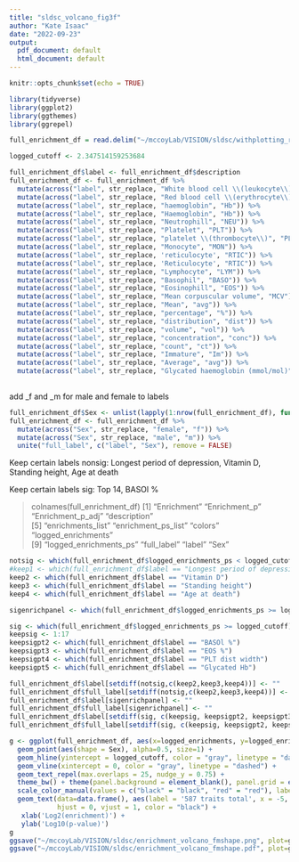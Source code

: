```yaml
---
title: "sldsc_volcano_fig3f"
author: "Kate Isaac"
date: "2022-09-23"
output:
  pdf_document: default
  html_document: default
---
```


```r
knitr::opts_chunk$set(echo = TRUE)
```

```r
library(tidyverse)
library(ggplot2)
library(ggthemes)
library(ggrepel)
```

```r
full_enrichment_df = read.delim("~/mccoyLab/VISION/sldsc/withplotting_raw_cCRE_all_UKBB_traits.enrichment.txt", sep="\t", header=TRUE, row.names=1)

logged_cutoff <- 2.347514159253684
```

```r
full_enrichment_df$label <- full_enrichment_df$description
full_enrichment_df <- full_enrichment_df %>%
  mutate(across("label", str_replace, "White blood cell \\(leukocyte\\)", "WBC")) %>%
  mutate(across("label", str_replace, "Red blood cell \\(erythrocyte\\)", "RBC")) %>%
  mutate(across("label", str_replace, "haemoglobin", "Hb")) %>%
  mutate(across("label", str_replace, "Haemoglobin", "Hb")) %>%
  mutate(across("label", str_replace, "Neutrophill", "NEU")) %>%
  mutate(across("label", str_replace, "Platelet", "PLT")) %>%
  mutate(across("label", str_replace, "platelet \\(thrombocyte\\)", "PLT")) %>%
  mutate(across("label", str_replace, "Monocyte", "MON")) %>%
  mutate(across("label", str_replace, 'reticulocyte', "RTIC")) %>%
  mutate(across("label", str_replace, 'Reticulocyte', "RTIC")) %>%
  mutate(across("label", str_replace, "Lymphocyte", "LYM")) %>%
  mutate(across("label", str_replace, "Basophil", "BASO")) %>%
  mutate(across("label", str_replace, "Eosinophill", "EOS")) %>%
  mutate(across("label", str_replace, "Mean corpuscular volume", "MCV")) %>%
  mutate(across("label", str_replace, "Mean", "avg")) %>%
  mutate(across("label", str_replace, "percentage", "%")) %>%
  mutate(across("label", str_replace, "distribution", "dist")) %>%
  mutate(across("label", str_replace, "volume", "vol")) %>%
  mutate(across("label", str_replace, "concentration", "conc")) %>%
  mutate(across("label", str_replace, "count", "ct")) %>%
  mutate(across("label", str_replace, "Immature", "Im")) %>%
  mutate(across("label", str_replace, "Average", "avg")) %>%
  mutate(across("label", str_replace, "Glycated haemoglobin (mmol/mol)", "Glycated Hb"))
 
```


add _f and _m for male and female to labels
```r
full_enrichment_df$Sex <- unlist(lapply(1:nrow(full_enrichment_df), function(x) strsplit(row.names(full_enrichment_df)[x], "\\.")[[1]][2]))
full_enrichment_df <- full_enrichment_df %>%
  mutate(across("Sex", str_replace, "female", "f")) %>%
  mutate(across("Sex", str_replace, "male", "m")) %>%
  unite("full_label", c("label", "Sex"), remove = FALSE)
```


Keep certain labels nonsig: Longest period of depression, Vitamin D, Standing height, Age at death

Keep certain labels sig: Top 14, BASOl %

> colnames(full_enrichment_df)
 [1] "Enrichment"            "Enrichment_p"          "Enrichment_p_adj"      "description"          
 [5] "enrichments_list"      "enrichment_ps_list"    "colors"                "logged_enrichments"   
 [9] "logged_enrichments_ps" "full_label"            "label"                 "Sex"   

```r
notsig <- which(full_enrichment_df$logged_enrichments_ps < logged_cutoff)
#keep1 <- which(full_enrichment_df$label == "Longest period of depression")
keep2 <- which(full_enrichment_df$label == "Vitamin D")
keep3 <- which(full_enrichment_df$label == "Standing height")
keep4 <- which(full_enrichment_df$label == "Age at death")

sigenrichpanel <- which(full_enrichment_df$logged_enrichments_ps >= logged_cutoff & full_enrichment_df$logged_enrichments == min(full_enrichment_df$logged_enrichments))

```

```r
sig <- which(full_enrichment_df$logged_enrichments_ps >= logged_cutoff)
keepsig <- 1:17
keepsigpt2 <- which(full_enrichment_df$label == "BASOl %")
keepsigpt3 <- which(full_enrichment_df$label == "EOS %")
keepsigpt4 <- which(full_enrichment_df$label == "PLT dist width")
keepsigpt5 <- which(full_enrichment_df$label == "Glycated Hb")
```

```r
full_enrichment_df$label[setdiff(notsig,c(keep2,keep3,keep4))] <- ""
full_enrichment_df$full_label[setdiff(notsig,c(keep2,keep3,keep4))] <- ""
full_enrichment_df$label[sigenrichpanel] <- ""
full_enrichment_df$full_label[sigenrichpanel] <- ""
full_enrichment_df$label[setdiff(sig, c(keepsig, keepsigpt2, keepsigpt3, keepsigpt4, keepsigpt5))] <- ""
full_enrichment_df$full_label[setdiff(sig, c(keepsig, keepsigpt2, keepsigpt3, keepsigpt4, keepsigpt5))] <- ""
```

```r
g <- ggplot(full_enrichment_df, aes(x=logged_enrichments, y=logged_enrichments_ps, color=colors, label=label)) + 
  geom_point(aes(shape = Sex), alpha=0.5, size=1) + 
  geom_hline(yintercept = logged_cutoff, color = "gray", linetype = "dashed") +
  geom_vline(xintercept = 0, color = "gray", linetype = "dashed") +
  geom_text_repel(max.overlaps = 25, nudge_y = 0.75) + 
  theme_bw() + theme(panel.background = element_blank(), panel.grid = element_blank()) + 
  scale_color_manual(values = c("black" = "black", "red" = "red"), labels = c("not sig", "sig"), guide="none") +
  geom_text(data=data.frame(), aes(label = '587 traits total', x = -5, y = 14),
            hjust = 0, vjust = 1, color = "black") +
   xlab('Log2(enrichment)') +
   ylab('Log10(p-value)')
g
ggsave("~/mccoyLab/VISION/sldsc/enrichment_volcano_fmshape.png", plot=g)
ggsave("~/mccoyLab/VISION/sldsc/enrichment_volcano_fmshape.pdf", plot=g)

```

